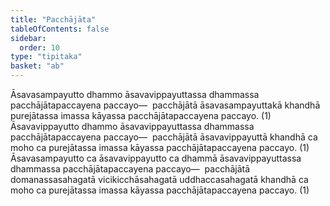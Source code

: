 ```yaml
---
title: "Pacchājāta"
tableOfContents: false
sidebar:
  order: 10
type: "tipitaka"
basket: "ab"
---
```



<DynamicBreadcrumb />

<Division number="90">

<Paragraph number="1215">
Āsavasampayutto dhammo āsavavippayuttassa dhammassa pacchājātapaccayena paccayo—  pacchājātā āsavasampayuttakā khandhā purejātassa imassa kāyassa pacchājātapaccayena paccayo. (1)
</Paragraph>

<Paragraph number="1216">
Āsavavippayutto dhammo āsavavippayuttassa dhammassa pacchājātapaccayena paccayo—  pacchājātā āsavavippayuttā khandhā ca moho ca purejātassa imassa kāyassa pacchājātapaccayena paccayo. (1)
</Paragraph>

<Paragraph number="1217">
Āsavasampayutto ca āsavavippayutto ca dhammā āsavavippayuttassa dhammassa pacchājātapaccayena paccayo—  pacchājātā domanassasahagatā vicikicchāsahagatā uddhaccasahagatā khandhā ca moho ca purejātassa imassa kāyassa pacchājātapaccayena paccayo. (1)
</Paragraph>
</Division>